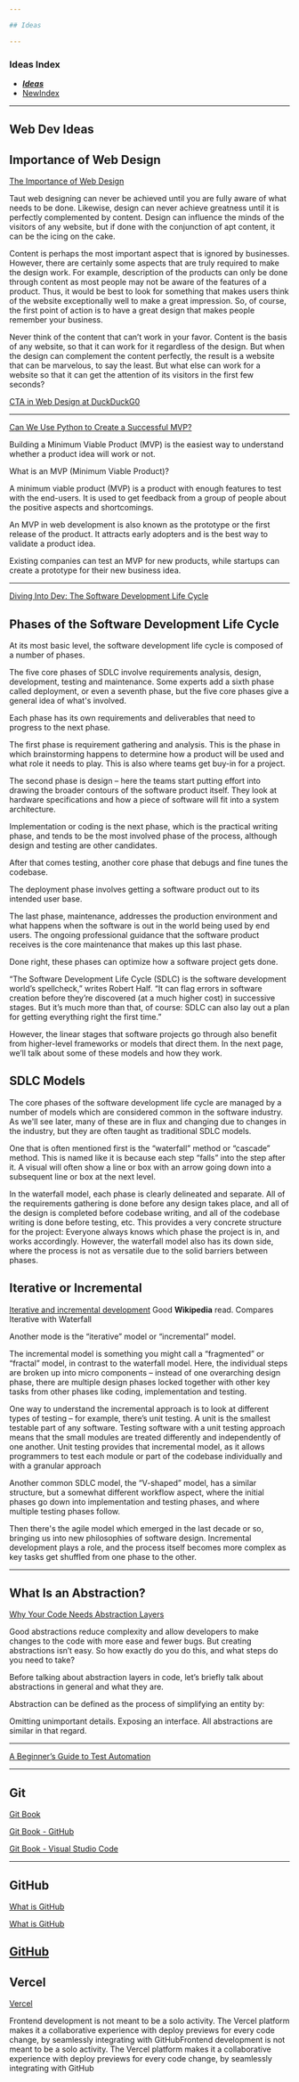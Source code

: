 ```yaml
---

## Ideas

---
```


### Ideas Index

<article className="prose prose-lg">

- [ ***Ideas***](Ideas)
- [ NewIndex](newIndex)

</article>

---

## Web Dev Ideas

## Importance of Web Design

[The Importance of Web Design](https://readwrite.com/2021/10/06/the-importance-of-web-design/)

Taut web designing can never be achieved until you are fully aware of what needs to be done. Likewise, design can never achieve greatness until it is perfectly complemented by content. Design can influence the minds of the visitors of any website, but if done with the conjunction of apt content, it can be the icing on the cake.

Content is perhaps the most important aspect that is ignored by businesses. However, there are certainly some aspects that are truly required to make the design work. For example, description of the products can only be done through content as most people may not be aware of the features of a product. Thus, it would be best to look for something that makes users think of the website exceptionally well to make a great impression. So, of course, the first point of action is to have a great design that makes people remember your business.

Never think of the content that can’t work in your favor. Content is the basis of any website, so that it can work for it regardless of the design. But when the design can complement the content perfectly, the result is a website that can be marvelous, to say the least. But what else can work for a website so that it can get the attention of its visitors in the first few seconds?

[CTA in Web Design at DuckDuckG0](https://duckduckgo.com/?q=cta+in+web+design&t=osx&ia=web)

---

[Can We Use Python to Create a Successful MVP?](https://www.techopedia.com/can-we-use-python-to-create-a-successful-mvp/2/34614)

Building a Minimum Viable Product (MVP) is the easiest way to understand whether a product idea will work or not.

What is an MVP (Minimum Viable Product)?

A minimum viable product (MVP) is a product with enough features to test with the end-users. It is used to get feedback from a group of people about the positive aspects and shortcomings.

An MVP in web development is also known as the prototype or the first release of the product. It attracts early adopters and is the best way to validate a product idea.

Existing companies can test an MVP for new products, while startups can create a prototype for their new business idea.

---

[Diving Into Dev: The Software Development Life Cycle](https://www.techopedia.com/6/33681/diving-into-dev-the-software-development-life-cycle)

## Phases of the Software Development Life Cycle

At its most basic level, the software development life cycle is composed of a number of phases.

The five core phases of SDLC involve requirements analysis, design, development, testing and maintenance. Some experts add a sixth phase called deployment, or even a seventh phase, but the five core phases give a general idea of what's involved.

Each phase has its own requirements and deliverables that need to progress to the next phase.

The first phase is requirement gathering and analysis. This is the phase in which brainstorming happens to determine how a product will be used and what role it needs to play. This is also where teams get buy-in for a project.

The second phase is design – here the teams start putting effort into drawing the broader contours of the software product itself. They look at hardware specifications and how a piece of software will fit into a system architecture.

Implementation or coding is the next phase, which is the practical writing phase, and tends to be the most involved phase of the process, although design and testing are other candidates.

After that comes testing, another core phase that debugs and fine tunes the codebase.

The deployment phase involves getting a software product out to its intended user base.

The last phase, maintenance, addresses the production environment and what happens when the software is out in the world being used by end users. The ongoing professional guidance that the software product receives is the core maintenance that makes up this last phase.

Done right, these phases can optimize how a software project gets done.

“The Software Development Life Cycle (SDLC) is the software development world’s spellcheck,” writes Robert Half. “It can flag errors in software creation before they’re discovered (at a much higher cost) in successive stages. But it’s much more than that, of course: SDLC can also lay out a plan for getting everything right the first time.”

However, the linear stages that software projects go through also benefit from higher-level frameworks or models that direct them. In the next page, we’ll talk about some of these models and how they work.

## SDLC Models

The core phases of the software development life cycle are managed by a number of models which are considered common in the software industry. As we'll see later, many of these are in flux and changing due to changes in the industry, but they are often taught as traditional SDLC models.

One that is often mentioned first is the “waterfall” method or “cascade” method. This is named like it is because each step “falls” into the step after it. A visual will often show a line or box with an arrow going down into a subsequent line or box at the next level.

In the waterfall model, each phase is clearly delineated and separate. All of the requirements gathering is done before any design takes place, and all of the design is completed before codebase writing, and all of the codebase writing is done before testing, etc. This provides a very concrete structure for the project: Everyone always knows which phase the project is in, and works accordingly. However, the waterfall model also has its down side, where the process is not as versatile due to the solid barriers between phases.

## Iterative or Incremental

[Iterative and incremental development](https://en.wikipedia.org/w/index.php?title=Iterative_and_incremental_development) Good **Wikipedia** read. Compares Iterative with Waterfall

Another mode is the “iterative” model or “incremental” model.

The incremental model is something you might call a “fragmented” or “fractal” model, in contrast to the waterfall model. Here, the individual steps are broken up into micro components – instead of one overarching design phase, there are multiple design phases locked together with other key tasks from other phases like coding, implementation and testing.

One way to understand the incremental approach is to look at different types of testing – for example, there’s unit testing. A unit is the smallest testable part of any software. Testing software with a unit testing approach means that the small modules are treated differently and independently of one another. Unit testing provides that incremental model, as it allows programmers to test each module or part of the codebase individually and with a granular approach

Another common SDLC model, the “V-shaped” model, has a similar structure, but a somewhat different workflow aspect, where the initial phases go down into implementation and testing phases, and where multiple testing phases follow.

Then there's the agile model which emerged in the last decade or so, bringing us into new philosophies of software design. Incremental development plays a role, and the process itself becomes more complex as key tasks get shuffled from one phase to the other.

---


## What Is an Abstraction?

[Why Your Code Needs Abstraction Layers](https://thenewstack.io/why-your-code-needs-abstraction-layers/)

Good abstractions reduce complexity and allow developers to make changes to the code with more ease and fewer bugs. But creating abstractions isn’t easy. So how exactly do you do this, and what steps do you need to take?


Before talking about abstraction layers in code, let’s briefly talk about abstractions in general and what they are.

Abstraction can be defined as the process of simplifying an entity by:

Omitting unimportant details.
Exposing an interface.
All abstractions are similar in that regard.

---

[A Beginner’s Guide to Test Automation](https://readwrite.com/2021/10/25/a-beginners-guide-to-test-automation/)

---

## Git

[Git Book](https://git-scm.com/book/en/v2)

[Git Book - GitHub](https://git-scm.com/book/en/v2/GitHub-Account-Setup-and-Configuration) 

[Git Book - Visual Studio Code](https://git-scm.com/book/en/v2/Appendix-A%3A-Git-in-Other-Environments-Git-in-Visual-Studio-Code)

---

## GitHub

[What is GitHub](https://www.scaler.com/topics/what-is-github/)

[What is GitHub](https://www.w3schools.com/whatis/whatis_github.asp)

[GitHub](https://git-scm.com/book/en/v2/GitHub-Account-Setup-and-Configuration)
---

## Vercel

[Vercel](https://vercel.com/home)

Frontend development is not meant to be a solo activity. The Vercel platform makes it a collaborative experience with deploy previews for every code change, by seamlessly integrating with 
GitHubFrontend development is not meant to be a solo activity. The Vercel platform makes it a collaborative experience with deploy previews for every code change, by seamlessly integrating with GitHub




